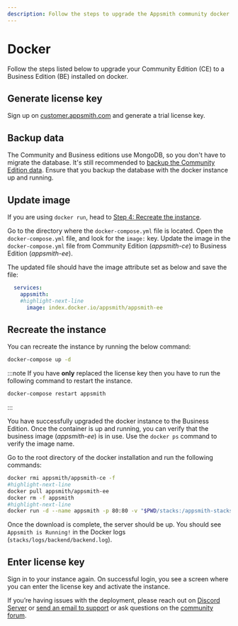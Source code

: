 ```yaml
---
description: Follow the steps to upgrade the Appsmith community docker installation to a Business Edition.
---
```


# Docker

Follow the steps listed below to upgrade your Community Edition (CE) to a Business Edition (BE) installed on docker.

## Generate license key

Sign up on [customer.appsmith.com](https://customer.appsmith.com/) and generate a trial license key.

## Backup data

The Community and Business editions use MongoDB, so you don't have to migrate the database. It's still recommended to [backup the Community Edition data](/getting-started/setup/instance-management/appsmithctl#backup). Ensure that you backup the database with the docker instance up and running.

## Update image

If you are using `docker run`, head to [Step 4: Recreate the instance](#recreate-the-instance).

Go to the directory where the `docker-compose.yml` file is located. Open the `docker-compose.yml` file, and look for the `image:` key. Update the image in the `docker-compose.yml` file from Community Edition (_appsmith-ce_) to Business Edition (_appsmith-ee_). 

The updated file should have the image attribute set as below and save the file:

``` yaml
  services:
    appsmith:
    #highlight-next-line
      image: index.docker.io/appsmith/appsmith-ee
```

## Recreate the instance

<Tabs groupId="dockercommands">
 <TabItem label="Docker Compose" value="using-docker-compose-command">
 You can recreate the instance by running the below command:

```bash
docker-compose up -d
```

:::note
If you have **only** replaced the license key then you have to run the following command to restart the instance.

```bash
docker-compose restart appsmith
```
:::


You have successfully upgraded the docker instance to the Business Edition. Once the container is up and running, you can verify that the business image (_appsmith-ee_) is in use. Use the `docker ps` command to verify the image name.

 </TabItem>
 <TabItem label="Docker run" value="using-docker-run-command">
  Go to the root directory of the docker installation and run the following commands: 

```bash
docker rmi appsmith/appsmith-ce -f
#highlight-next-line
docker pull appsmith/appsmith-ee
docker rm -f appsmith
#highlight-next-line
docker run -d --name appsmith -p 80:80 -v "$PWD/stacks:/appsmith-stacks" appsmith/appsmith-ee
```

Once the download is complete, the server should be up. You should see `Appsmith is Running!` in the Docker logs (`stacks/logs/backend/backend.log`).

  </TabItem>
</Tabs> 

## Enter license key

Sign in to your instance again. On successful login, you see a screen where you can enter the license key and activate the instance.

If you’re having issues with the deployment, please reach out on [Discord Server](https://discord.com/invite/rBTTVJp) or [send an email to support](mailto:support@appsmith.com) or ask questions on the [community forum](https://community.appsmith.com/).
